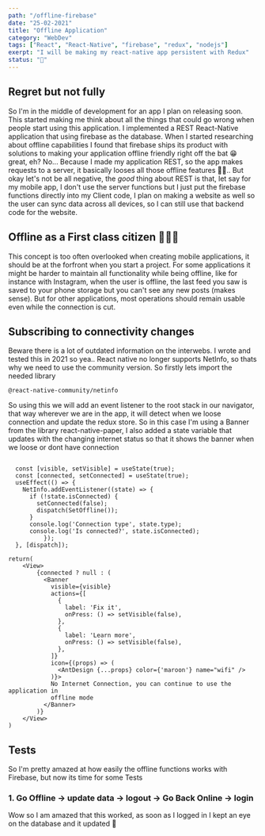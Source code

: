 ```yaml
---
path: "/offline-firebase"
date: "25-02-2021"
title: "Offline Application"
category: "WebDev"
tags: ["React", "React-Native", "firebase", "redux", "nodejs"]
exerpt: "I will be making my react-native app persistent with Redux"
status: "🌱"
---
```


## Regret but not fully

So I'm in the middle of development for an app I plan on releasing soon. This started making me think about all the things that could go wrong when people
start using this application. I implemented a REST React-Native application that using firebase as the database. When I started researching about offline capabilities
I found that firebase ships its product with solutions to making your application offline friendly right off the bat 😁 great, eh? No... Because I made my
application REST, so the app makes requests to a server, it basically looses all those offline features 🤦‍♀️.. But okay let's not be all negative, the _good_ thing
about REST is that, let say for my mobile app, I don't use the server functions but I just put the firebase functions directly into my Client code, I plan on
making a website as well so the user can sync data across all devices, so I can still use that backend code for the website.

## Offline as a First class citizen 👮🏻‍♀️
This concept is too often overlooked when creating mobile applications, it should be at the forfront when you start a project.
For some applications it might be harder to maintain all functionality while being offline, like for instance with Instagram, 
when the user is offline, the last feed you saw is saved to your phone storage but you can't see any new posts (makes sense).
But for other applications, most operations should remain usable even while the connection is cut. 

## Subscribing to connectivity changes

Beware there is a lot of outdated information on the interwebs. I wrote and tested this in 2021 so yea..
React native no longer supports NetInfo, so thats why we need to use the community version. 
So firstly lets import the needed library
```
@react-native-community/netinfo
```
So using this we will add an event listener to the root stack in our navigator, that way wherever we are in the app, it will 
detect when we loose connection and update the redux store. So in this case I'm using a Banner from the library react-native-paper,
I also added a state variable that updates with the changing internet status so that it shows the banner when we loose or dont have
connection
```

  const [visible, setVisible] = useState(true);
  const [connected, setConnected] = useState(true);
  useEffect(() => {
    NetInfo.addEventListener((state) => {
      if (!state.isConnected) {
        setConnected(false);
        dispatch(SetOffline());
      }
      console.log('Connection type', state.type);
      console.log('Is connected?', state.isConnected);
          });
  }, [dispatch]);

return(
    <View>
        {connected ? null : (
          <Banner
            visible={visible}
            actions={[
              {
                label: 'Fix it',
                onPress: () => setVisible(false),
              },
              {
                label: 'Learn more',
                onPress: () => setVisible(false),
              },
            ]}
            icon={(props) => (
              <AntDesign {...props} color={'maroon'} name="wifi" />
            )}>
            No Internet Connection, you can continue to use the application in
            offline mode
          </Banner>
        )}
    </View>
)
 ```


 ## Tests

 So I'm pretty amazed at how easily the offline functions works with Firebase, but now its time for some Tests

 ### 1. Go Offline -> update data -> logout -> Go Back Online -> login

 Wow so I am amazed that this worked, as soon as I logged in I kept an eye on the database and it updated 🥳

 